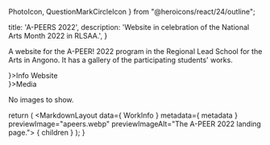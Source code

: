   PhotoIcon,
  QuestionMarkCircleIcon
} from "@heroicons/react/24/outline";

  title: 'A-PEERS 2022',
  description: 'Website in celebration of the National Arts Month 2022 in RLSAA.',
}


A website for the A-PEER! 2022 program in the Regional Lead School for the Arts in Angono. It has a gallery of the participating students' works.

<section className="grid cols-1 @large:cols-3 gap-md mt-4xl">
  <section>
    <MSTitleBar clsssName="jc-center" icon={<QuestionMarkCircleIcon />}>Info</MSTitleBar>
    <Info data={ WorkInfo }>
      <MSButton link={ WorkInfo['link'] } type="small filled">Website</MSButton>
    </Info>
  </section>
  <section  className="start-1 end-1 @large:start-2 @large:end-4">
    <MSTitleBar clsssName="jc-center" icon={<PhotoIcon />}>Media</MSTitleBar>
    <div className="w-full grid cols-1 gap-md mt-md">
      <div className="w-full h-full grid pi-center">
        <p className="subtitle">No images to show.</p>
      </div>
    </div>
  </section>
</section>

  return (
    <MarkdownLayout data={ WorkInfo } metadata={ metadata } previewImage="apeers.webp" previewImageAlt="The A-PEER 2022 landing page.">
      { children }
    </MarkdownLayout>
  );
}